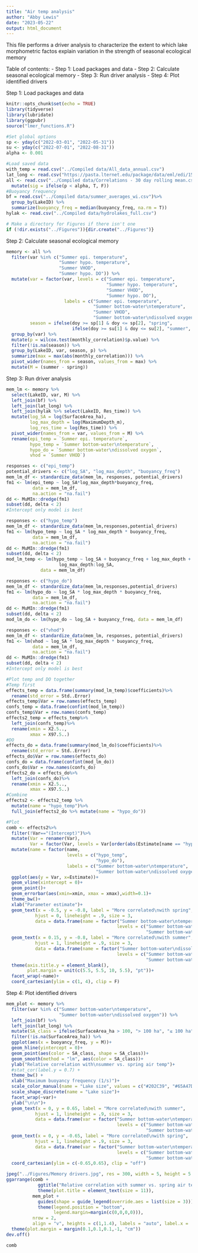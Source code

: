 ```yaml
---
title: "Air temp analysis"
author: "Abby Lewis"
date: "2023-05-22"
output: html_document
---
```


This file performs a driver analysis to characterize the extent to which lake morphometric factos explain variation in the strength of seasonal ecological memory

Table of contents: 
- Step 1: Load packages and data 
- Step 2: Calculate seasonal ecological memory
- Step 3: Run driver analysis
- Step 4: Plot identified drivers

Step 1: Load packages and data

```r
knitr::opts_chunk$set(echo = TRUE)
library(tidyverse)
library(lubridate)
library(ggpubr)
source("lmer_functions.R")

#Set global options
sp <- yday(c("2022-03-01", "2022-05-31"))
su <- yday(c("2022-07-01", "2022-08-31"))
alpha <- 0.001

#Load saved data
with_temp = read.csv("../Compiled data/All_data_annual.csv")
lat_long <- read.csv("https://pasta.lternet.edu/package/data/eml/edi/1530/1/fadd3eaa25b5fdd1fc4efba70e660579")
all <- read.csv("../Compiled data/Correlations - 30 day rolling mean.csv") %>%
  mutate(sig = ifelse(p < alpha, T, F))
#Buoyancy frequency
bf = read.csv("../Compiled data/summer_averages_wi.csv")%>%
  group_by(LakeID) %>%
  summarize(buoyancy_freq = median(buoyancy_freq, na.rm = T))
hylak <- read.csv("../Compiled data/hydrolakes_full.csv")

# Make a directory for Figures if there isn't one
if (!dir.exists("../Figures")){dir.create("../Figures")}
```

Step 2: Calculate seasonal ecological memory

```r
memory <- all %>% 
  filter(var %in% c("Summer epi. temperature",
                    "Summer hypo. temperature",
                    "Summer VHOD",
                    "Summer hypo. DO")) %>%
  mutate(var = factor(var, levels = c("Summer epi. temperature",
                                      "Summer hypo. temperature",
                                      "Summer VHOD",
                                      "Summer hypo. DO"),
                      labels = c("Summer epi. temperature",
                                 "Summer bottom-water\ntemperature",
                                 "Summer VHOD",
                                 "Summer bottom-water\ndissolved oxygen")),
         season = ifelse(doy >= sp[1] & doy <= sp[2], "spring", 
                         ifelse(doy >= su[1] & doy <= su[2], "summer", NA))) %>%
  group_by(var) %>%
  mutate(p = wilcox.test(monthly_correlation)$p.value) %>%
  filter(!is.na(season)) %>%
  group_by(LakeID, var, season, p) %>%
  summarize(max = max(abs(monthly_correlation))) %>%
  pivot_wider(names_from = season, values_from = max) %>%
  mutate(M = (summer - spring)) 
```

Step 3: Run driver analysis

```r
mem_lm <- memory %>%
  select(LakeID, var, M) %>%
  left_join(bf) %>%
  left_join(lat_long) %>%
  left_join(hylak %>% select(LakeID, Res_time)) %>%
  mutate(log_SA = log(SurfaceArea_ha),
         log_max_depth = log(MaximumDepth_m),
         log_res_time = log(Res_time)) %>%
  pivot_wider(names_from = var, values_from = M) %>%
  rename(epi_temp = `Summer epi. temperature`,
         hypo_temp = `Summer bottom-water\ntemperature`,
         hypo_do = `Summer bottom-water\ndissolved oxygen`,
         vhod = `Summer VHOD`)

responses <- c("epi_temp")
potential_drivers <- c("log_SA", "log_max_depth", "buoyancy_freq")
mem_lm_df <- standardize_data(mem_lm, responses, potential_drivers)
fm1 <- lm(epi_temp ~ log_SA*log_max_depth*buoyancy_freq, 
          data = mem_lm_df,
          na.action = "na.fail")
dd <- MuMIn::dredge(fm1)
subset(dd, delta < 2)
#Intercept only model is best

responses <- c("hypo_temp")
mem_lm_df <- standardize_data(mem_lm,responses,potential_drivers)
fm1 <- lm(hypo_temp ~ log_SA * log_max_depth * buoyancy_freq, 
          data = mem_lm_df,
          na.action = "na.fail")
dd <- MuMIn::dredge(fm1)
subset(dd, delta < 2)
mod_lm_temp <- lm(hypo_temp ~ log_SA + buoyancy_freq + log_max_depth +
                    log_max_depth:log_SA, 
             data = mem_lm_df) 

responses <- c("hypo_do")
mem_lm_df <- standardize_data(mem_lm,responses,potential_drivers)
fm1 <- lm(hypo_do ~ log_SA * log_max_depth * buoyancy_freq, 
          data = mem_lm_df,
          na.action = "na.fail")
dd <- MuMIn::dredge(fm1)
subset(dd, delta < 2)
mod_lm_do <- lm(hypo_do ~ log_SA + buoyancy_freq, data = mem_lm_df) 

responses <- c("vhod")
mem_lm_df <- standardize_data(mem_lm, responses, potential_drivers)
fm1 <- lm(vhod ~ log_SA * log_max_depth * buoyancy_freq, 
          data = mem_lm_df,
          na.action = "na.fail")
dd <- MuMIn::dredge(fm1)
subset(dd, delta < 2)
#Intercept only model is best

#Plot temp and DO together
#Temp first
effects_temp = data.frame(summary(mod_lm_temp)$coefficients)%>%
  rename(std_error = Std..Error)
effects_temp$Var = row.names(effects_temp)
confs_temp = data.frame(confint(mod_lm_temp))
confs_temp$Var = row.names(confs_temp)
effects2_temp = effects_temp%>%
  left_join(confs_temp)%>%
  rename(xmin = X2.5..,
         xmax = X97.5..)
#DO
effects_do = data.frame(summary(mod_lm_do)$coefficients)%>%
  rename(std_error = Std..Error)
effects_do$Var = row.names(effects_do)
confs_do = data.frame(confint(mod_lm_do))
confs_do$Var = row.names(confs_do)
effects2_do = effects_do%>%
  left_join(confs_do)%>%
  rename(xmin = X2.5..,
         xmax = X97.5..)
#Combine
effects2 <- effects2_temp %>%
  mutate(name = "hypo_temp")%>%
  full_join(effects2_do %>% mutate(name = "hypo_do"))

#Plot
comb <- effects2%>%
  filter(!Var=="(Intercept)")%>%
  mutate(Var = renamer(Var),
         Var = factor(Var, levels = Var[order(abs(Estimate[name == "hypo_temp"]))]))%>%
  mutate(name = factor(name, 
                       levels = c("hypo_temp",
                                  "hypo_do"),
                       labels = c("Summer bottom-water\ntemperature",
                                  "Summer bottom-water\ndissolved oxygen"))) %>%
  ggplot(aes(y = Var, x=Estimate))+
  geom_vline(xintercept = 0)+
  geom_point()+
  geom_errorbar(aes(xmin=xmin, xmax = xmax),width=0.1)+
  theme_bw()+
  xlab("Parameter estimate")+
  geom_text(x = -0.5, y = -0.8, label = "More correlated\nwith spring", 
           hjust = 0, lineheight = .9, size = 3, 
           data = data.frame(name = factor("Summer bottom-water\ntemperature",
                                          levels = c("Summer bottom-water\ntemperature",
                                                     "Summer bottom-water\ndissolved oxygen"))))+
  geom_text(x = 0.15, y = -0.8, label = "More correlated\nwith summer", 
           hjust = 1, lineheight = .9, size = 3, 
           data = data.frame(name = factor("Summer bottom-water\ndissolved oxygen",
                                          levels = c("Summer bottom-water\ntemperature",
                                                     "Summer bottom-water\ndissolved oxygen"))))+
  theme(axis.title.y = element_blank(),
        plot.margin = unit(c(5.5, 5.5, 10, 5.5), "pt"))+
  facet_wrap(~name)+
  coord_cartesian(ylim = c(1, 4), clip = F)
```

Step 4: Plot identified drivers

```r
mem_plot <- memory %>%
  filter(var %in% c("Summer bottom-water\ntemperature",
                    "Summer bottom-water\ndissolved oxygen")) %>%
  left_join(bf) %>%
  left_join(lat_long) %>%
  mutate(SA_class = ifelse(SurfaceArea_ha > 100, "> 100 ha", "≤ 100 ha")) %>%
  filter(!is.na(SurfaceArea_ha)) %>%
  ggplot(aes(x = buoyancy_freq, y = M))+
  geom_hline(yintercept = 0)+
  geom_point(aes(color = SA_class, shape = SA_class))+
  geom_smooth(method = "lm", aes(color = SA_class))+
  ylab("Relative correlation with\nsummer vs. spring air temp")+
  #stat_cor(label.y = 0.7) +
  theme_bw() +
  xlab("Maximum buoyancy frequency (1/s)")+
  scale_color_manual(name = "Lake size", values = c("#202C39", "#65A47D"))+
  scale_shape_discrete(name = "Lake size")+
  facet_wrap(~var)+
  ylab("\n\n")+
  geom_text(x = 0, y = 0.65, label = "More correlated\nwith summer", 
           hjust = 1, lineheight = .9, size = 3, 
           data = data.frame(var = factor("Summer bottom-water\ntemperature",
                                          levels = c("Summer bottom-water\ntemperature",
                                                     "Summer bottom-water\ndissolved oxygen"))))+
  geom_text(x = 0, y = -0.65, label = "More correlated\nwith spring", 
           hjust = 1, lineheight = .9, size = 3, 
           data = data.frame(var = factor("Summer bottom-water\ntemperature",
                                          levels = c("Summer bottom-water\ntemperature",
                                                     "Summer bottom-water\ndissolved oxygen"))))+
  coord_cartesian(ylim = c(-0.65,0.65), clip = "off")

jpeg("../Figures/Memory drivers.jpg", res = 300, width = 5, height = 5.5, units = "in")
ggarrange(comb +
            ggtitle("Relative correlation with summer vs. spring air temp") +
            theme(plot.title = element_text(size = 11)),
          mem_plot + 
            guides(shape = guide_legend(override.aes = list(size = 3)))+
            theme(legend.position = "bottom",
                  legend.margin=margin(c(0,0,0,0))),
          nrow = 2, 
          align = "v", heights = c(1,1.4), labels = "auto", label.x = .1)+
  theme(plot.margin = margin(0.1,0.1,0.1,-1, "cm"))
dev.off()

comb
```

